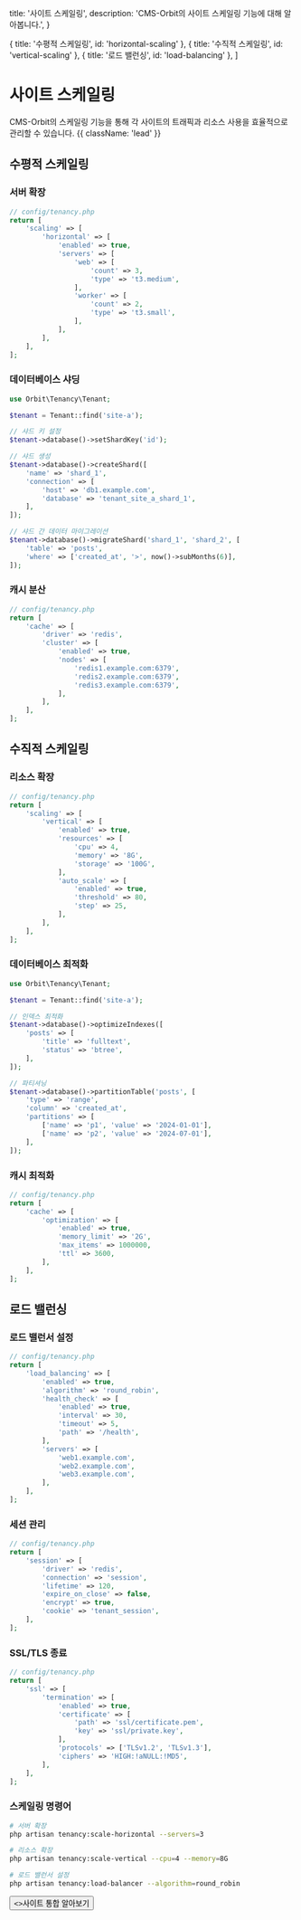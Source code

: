   title: '사이트 스케일링',
  description: 'CMS-Orbit의 사이트 스케일링 기능에 대해 알아봅니다.',
}

  { title: '수평적 스케일링', id: 'horizontal-scaling' },
  { title: '수직적 스케일링', id: 'vertical-scaling' },
  { title: '로드 밸런싱', id: 'load-balancing' },
]

# 사이트 스케일링

CMS-Orbit의 스케일링 기능을 통해 각 사이트의 트래픽과 리소스 사용을 효율적으로 관리할 수 있습니다. {{ className: 'lead' }}

## 수평적 스케일링

### 서버 확장

```php {{ title: '서버 확장 설정' }}
// config/tenancy.php
return [
    'scaling' => [
        'horizontal' => [
            'enabled' => true,
            'servers' => [
                'web' => [
                    'count' => 3,
                    'type' => 't3.medium',
                ],
                'worker' => [
                    'count' => 2,
                    'type' => 't3.small',
                ],
            ],
        ],
    ],
];
```

### 데이터베이스 샤딩

```php {{ title: '데이터베이스 샤딩' }}
use Orbit\Tenancy\Tenant;

$tenant = Tenant::find('site-a');

// 샤드 키 설정
$tenant->database()->setShardKey('id');

// 샤드 생성
$tenant->database()->createShard([
    'name' => 'shard_1',
    'connection' => [
        'host' => 'db1.example.com',
        'database' => 'tenant_site_a_shard_1',
    ],
]);

// 샤드 간 데이터 마이그레이션
$tenant->database()->migrateShard('shard_1', 'shard_2', [
    'table' => 'posts',
    'where' => ['created_at', '>', now()->subMonths(6)],
]);
```

### 캐시 분산

```php {{ title: '캐시 분산' }}
// config/tenancy.php
return [
    'cache' => [
        'driver' => 'redis',
        'cluster' => [
            'enabled' => true,
            'nodes' => [
                'redis1.example.com:6379',
                'redis2.example.com:6379',
                'redis3.example.com:6379',
            ],
        ],
    ],
];
```

## 수직적 스케일링

### 리소스 확장

```php {{ title: '리소스 확장 설정' }}
// config/tenancy.php
return [
    'scaling' => [
        'vertical' => [
            'enabled' => true,
            'resources' => [
                'cpu' => 4,
                'memory' => '8G',
                'storage' => '100G',
            ],
            'auto_scale' => [
                'enabled' => true,
                'threshold' => 80,
                'step' => 25,
            ],
        ],
    ],
];
```

### 데이터베이스 최적화

```php {{ title: '데이터베이스 최적화' }}
use Orbit\Tenancy\Tenant;

$tenant = Tenant::find('site-a');

// 인덱스 최적화
$tenant->database()->optimizeIndexes([
    'posts' => [
        'title' => 'fulltext',
        'status' => 'btree',
    ],
]);

// 파티셔닝
$tenant->database()->partitionTable('posts', [
    'type' => 'range',
    'column' => 'created_at',
    'partitions' => [
        ['name' => 'p1', 'value' => '2024-01-01'],
        ['name' => 'p2', 'value' => '2024-07-01'],
    ],
]);
```

### 캐시 최적화

```php {{ title: '캐시 최적화' }}
// config/tenancy.php
return [
    'cache' => [
        'optimization' => [
            'enabled' => true,
            'memory_limit' => '2G',
            'max_items' => 1000000,
            'ttl' => 3600,
        ],
    ],
];
```

## 로드 밸런싱

### 로드 밸런서 설정

```php {{ title: '로드 밸런서 설정' }}
// config/tenancy.php
return [
    'load_balancing' => [
        'enabled' => true,
        'algorithm' => 'round_robin',
        'health_check' => [
            'enabled' => true,
            'interval' => 30,
            'timeout' => 5,
            'path' => '/health',
        ],
        'servers' => [
            'web1.example.com',
            'web2.example.com',
            'web3.example.com',
        ],
    ],
];
```

### 세션 관리

```php {{ title: '세션 관리' }}
// config/tenancy.php
return [
    'session' => [
        'driver' => 'redis',
        'connection' => 'session',
        'lifetime' => 120,
        'expire_on_close' => false,
        'encrypt' => true,
        'cookie' => 'tenant_session',
    ],
];
```

### SSL/TLS 종료

```php {{ title: 'SSL/TLS 종료' }}
// config/tenancy.php
return [
    'ssl' => [
        'termination' => [
            'enabled' => true,
            'certificate' => [
                'path' => 'ssl/certificate.pem',
                'key' => 'ssl/private.key',
            ],
            'protocols' => ['TLSv1.2', 'TLSv1.3'],
            'ciphers' => 'HIGH:!aNULL:!MD5',
        ],
    ],
];
```

### 스케일링 명령어

```bash {{ title: '스케일링 명령어' }}
# 서버 확장
php artisan tenancy:scale-horizontal --servers=3

# 리소스 확장
php artisan tenancy:scale-vertical --cpu=4 --memory=8G

# 로드 밸런서 설정
php artisan tenancy:load-balancer --algorithm=round_robin
```

<div className="not-prose">
  <Button href="/multi-site/integration" variant="text" arrow="right">
    <>사이트 통합 알아보기</>
  </Button>
</div> 